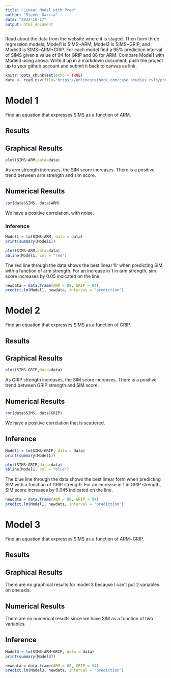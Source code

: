 ```yaml
---
title: "Linear Model with Pred"
author: "Steven Garcia"
date: "2023-10-17"
output: html_document
---
```


Read about the data from the website where it is staged.  Then form three regression models; Model1 is SIMS~ARM, Model2 is SIMS~GRIP, and Model3 is SIMS~ARM+GRIP. For each model find a 95% prediction interval of SIMS given a value of 94  for GRIP and 88 for ARM. Compare Model1 with Model3 using anova. Write it up in a markdown document, push the project up to your github account and submit it back to canvas as link.



```r
knitr::opts_chunk$set(echo = TRUE)
data <- read.csv(file="https://onlinestatbook.com/case_studies_rvls/physical_strength/data.txt",sep="",header=TRUE)
```


# Model 1

Find an equation that expresses SIMS as a function of ARM.

## Results

## Graphical Results

```r
plot(SIMS~ARM,data=data)
```

As arm strength increases, the SIM score increases. There is a positive trend between arm strength and sim score.   

## Numerical Results

```r
cor(data$SIMS, data$ARM)
```

We have a positive correlation, with noise. 

### Inference

```r
Model1 = lm(SIMS~ARM, data = data)
print(summary(Model1))
```


```r
plot(SIMS~ARM,data=data)
abline(Model1, col = "red")
```

The red line through the data shows the best linear fir when predicting SIM with a function of arm strength. For an increase in 1 in arm strength, sim score increases by 0.05 indicated on the line.

```r
newdata = data.frame(ARM = 88, GRIP = 94)
predict.lm(Model1, newdata, interval = "prediction")
```

# Model 2

Find an equation that expresses SIMS as a function of GRIP.

## Results

## Graphical Results

```r
plot(SIMS~GRIP,data=data)
```

As GRIP strength increases, the SIM score increases. There is a positive trend between GRIP strength and SIM score. 

## Numerical Results

```r
cor(data$SIMS, data$GRIP)
```

We have a positive correlation that is scattered. 

## Inference

```r
Model1 = lm(SIMS~GRIP, data = data)
print(summary(Model1))
```

```r
plot(SIMS~GRIP,data=data)
abline(Model1, col = "blue")
```

The blue line through the data shows the best linear form when predicting SIM with a function of GRIP strength. For an increase in 1 in GRIP strength, SIM score increases by 0.045 indicated on the line.

```r
newdata = data.frame(ARM = 88, GRIP = 94)
predict.lm(Model1, newdata, interval = "prediction")
```


# Model 3

Find an equation that expresses SIMS as a function of ARM~GRIP.

## Results

## Graphical Results

There are no graphical results for model 3 because I can't put 2 variables on one axis. 


## Numerical Results

There are no numerical results since we have SIM as a function of two variables. 

## Inference 

```r
Model3 = lm(SIMS~ARM+GRIP, data = data)
print(summary(Model3))
```


```r
newdata = data.frame(ARM = 88, GRIP = 94)
predict.lm(Model3, newdata, interval = "prediction")
```


